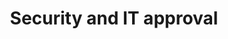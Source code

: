 ---
title: "Security and IT approval"
description: "Best practice for deploying the X-ray simulator using Intune or other MDM systems"
---